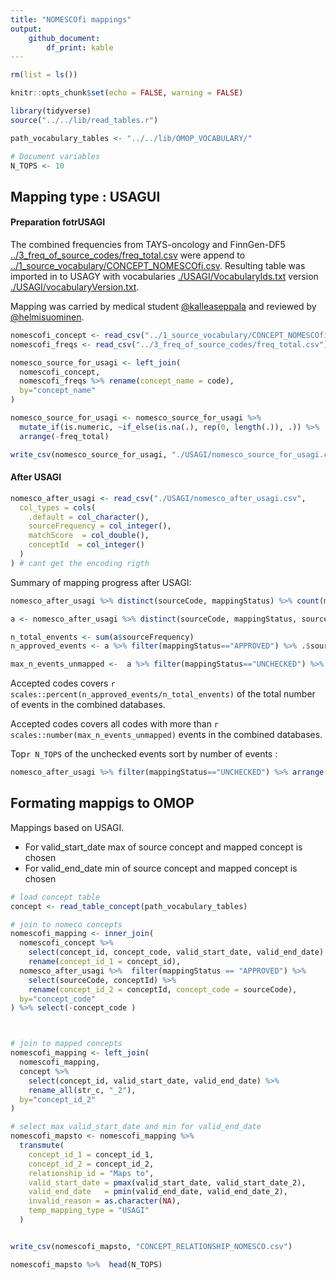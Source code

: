 ```yaml
---
title: "NOMESCOfi mappings"
output: 
    github_document:
        df_print: kable
---
```


```r
rm(list = ls())

knitr::opts_chunk$set(echo = FALSE, warning = FALSE)

library(tidyverse)
source("../../lib/read_tables.r")

path_vocabulary_tables <- "../../lib/OMOP_VOCABULARY/"

# Document variables 
N_TOPS <- 10
```

## Mapping type : USAGUI 
#### Preparation fotrUSAGI

The combined frequencies from TAYS-oncology and FinnGen-DF5 [../3_freq_of_source_codes/freq_total.csv](../3_freq_of_source_codes/freq_total.csv)
were append to  [../1_source_vocabulary/CONCEPT_NOMESCOfi.csv](1_source_vocabulary/CONCEPT_CLASS_NOMESCOfi.csv). 
Resulting table was imported in to USAGY with vocabularies [./USAGI/VocabularyIds.txt](2_mapping_to_standard/USAGI/VocabularyIds.txt) version [./USAGI/vocabularyVersion.txt](2_mapping_to_standard/USAGI/vocabularyVersion.txt).

Mapping was carried by medical student [\@kalleaseppala](github.com/kalleaseppala) and reviewed by [\@helmisuominen](github.com/helmisuominen). 


```r
nomescofi_concept <- read_csv("../1_source_vocabulary/CONCEPT_NOMESCOfi.csv")
nomescofi_freqs <- read_csv("../3_freq_of_source_codes/freq_total.csv")
```

```r
nomesco_source_for_usagi <- left_join(
  nomescofi_concept,
  nomescofi_freqs %>% rename(concept_name = code),
  by="concept_name"
) 
```

```r
nomesco_source_for_usagi <- nomesco_source_for_usagi %>%
  mutate_if(is.numeric, ~if_else(is.na(.), rep(0, length(.)), .)) %>% 
  arrange(-freq_total)

write_csv(nomesco_source_for_usagi, "./USAGI/nomesco_source_for_usagi.csv")
```


#### After USAGI

```r
nomesco_after_usagi <- read_csv("./USAGI/nomesco_after_usagi.csv", 
  col_types = cols( 
    .default = col_character(), 
    sourceFrequency = col_integer(),
    matchScore  = col_double(),
    conceptId  = col_integer()
  )
) # cant get the encoding rigth
```
Summary of mapping progress after USAGI:

```r
nomesco_after_usagi %>% distinct(sourceCode, mappingStatus) %>% count(mappingStatus)
```

```r
a <- nomesco_after_usagi %>% distinct(sourceCode, mappingStatus, sourceFrequency)

n_total_envents <- sum(a$sourceFrequency)
n_approved_events <- a %>% filter(mappingStatus=="APPROVED") %>% .$sourceFrequency %>% sum()

max_n_events_unmapped <-  a %>% filter(mappingStatus=="UNCHECKED") %>% .$sourceFrequency %>%  max()
```

Accepted codes covers `r scales::percent(n_approved_events/n_total_envents)` of the total number of events in the combined databases. 

Accepted codes covers all codes with more than `r scales::number(max_n_events_unmapped)` events in the combined databases.

Top`r N_TOPS` of the unchecked events sort by number of events : 

```r
nomesco_after_usagi %>% filter(mappingStatus=="UNCHECKED") %>% arrange(-sourceFrequency) %>% select(sourceCode,  sourceFrequency, matchScore, sourceName, `ADD_INFO:LongName`) %>%  head(N_TOPS)
```

## Formating mappigs to OMOP

Mappings based on USAGI. 

- For valid_start_date max of source concept and mapped concept is chosen 
- For valid_end_date min of source concept and mapped concept is chosen 

```r
# load concept table
concept <- read_table_concept(path_vocabulary_tables)
```


```r
# join to nomeco concepts
nomescofi_mapping <- inner_join(
  nomescofi_concept %>% 
    select(concept_id, concept_code, valid_start_date, valid_end_date) %>% 
    rename(concept_id_1 = concept_id),
  nomesco_after_usagi %>%  filter(mappingStatus == "APPROVED") %>% 
    select(sourceCode, conceptId) %>% 
    rename(concept_id_2 = conceptId, concept_code = sourceCode),
  by="concept_code"
) %>% select(-concept_code )



# join to mapped concepts 
nomescofi_mapping <- left_join(
  nomescofi_mapping, 
  concept %>% 
    select(concept_id, valid_start_date, valid_end_date) %>% 
    rename_all(str_c, "_2"), 
  by="concept_id_2"
)

# select max valid_start_date and min for valid_end_date 
nomescofi_mapsto <- nomescofi_mapping %>% 
  transmute(
    concept_id_1 = concept_id_1,
    concept_id_2 = concept_id_2,
    relationship_id = "Maps to",
    valid_start_date = pmax(valid_start_date, valid_start_date_2), 
    valid_end_date   = pmin(valid_end_date, valid_end_date_2), 
    invalid_reason = as.character(NA), 
    temp_mapping_type = "USAGI"
  )


write_csv(nomescofi_mapsto, "CONCEPT_RELATIONSHIP_NOMESCO.csv")

nomescofi_mapsto %>%  head(N_TOPS)

```

























